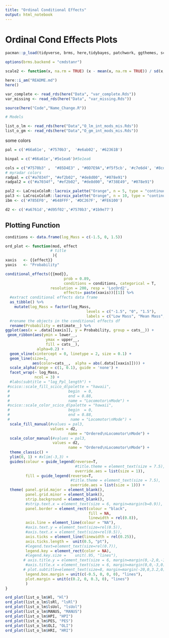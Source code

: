 ```yaml
---
title: "Ordinal Conditional Effects"
output: html_notebook
---
```




# Ordinal Cond Effects Plots 

```r

pacman::p_load(tidyverse, brms, here,tidybayes, patchwork, ggthemes, scico)

options(brms.backend = "cmdstanr")

scale2 <- function(x, na.rm = TRUE) (x - mean(x, na.rm = TRUE)) / sd(x, na.rm)

here::i_am("README.md")
here()

var_complete <- read_rds(here("Data", "var_complete.Rds"))
var_missing <- read_rds(here("Data", "var_missing.Rds"))

source(here("Code","Name_Change.R"))

# Models

list_o_lm <- read_rds(here("Data","O_lm_int_mods_mis.Rds"))
list_o_gm <- read_rds(here("Data","O_gm_int_mods_mis.Rds"))
```



some colors
```r
pal = c('#66a61e', '#7570b3',  '#e6ab02', '#62361B')

binpal = c('#66a61e','#5e1ea6')#5e1ea6

cols = c("#7570b3" ,  "#85D4E3" , "#0D7E9A",'#f5f5cb', '#c7e6d4', '#8cd2cd', '#55c3cf', '#3fa4b0', '#187389','#f48a1a', '#e6ab02', '#66a61e', '#85D4E3', '#0D7E9A', '#7570b3','#f6d03d', '#fe7b30', '#ef4a27', '#f384f8', '#625afc', '#0d57ff', '#47a7ff','#5771ff', '#6bae9e', '#31c1bb', '#7af1e1', '#d5e1af', '#f48130','#C60C30', '#00A1DE', '#62361B', '#009B3A', '#f9581c', '#522398', '#E27EA6', '#F9E300', '#565A5C')
# myradar colors
radpal = c("#a7034f", "#ef2b02", "#de8d00", "#078e91")
radpal2 = c("#a7034f", "#ef2b02", "#de8d00", "#738E49", "#078e91")

pal2 <- LaCroixColoR::lacroix_palette("Orange", n = 5, type = "continuous")[1:4]
pal3 <- LaCroixColoR::lacroix_palette("Orange", n = 10, type = "continuous")[c(2,5,6,8)]
ibm <- c('#785EF0', '#648FFF', '#DC267F', '#FE6100')

d2 <- c('#a6761d','#d95f02','#7570b3','#1b9e77')
```

## Plotting Function
```r

conditions <- data.frame(log_Mass = c(-1.5, 0, 1.5))

ord_plot <- function(mod, effect
                    # title
                     ){
xaxis   <- {{effect}}   
yaxis   <- "Probability"

conditional_effects({{mod}}, 
                          prob = 0.89, 
                          conditions = conditions, categorical = T,
                    resolution = 200, resp = 'LocOrd2',
                          effects= paste(xaxis))[[1]] %>% 
  #extract conditional effects data frame
  as_tibble() %>% 
    mutate(log_Mass = factor(log_Mass, 
                                    levels = c("-1.5", "0", "1.5"),
                                    labels = c("Low Mass", "Mean Mass", "High Mass"))) %>% 
  #rename the objects in the conditional effects df
  rename(Probability = estimate__) %>% 
ggplot(aes(x = .data[[xaxis]], y = Probability, group = cats__)) +
 geom_ribbon(aes(ymin = lower__, 
                  ymax = upper__, 
                  fill = cats__), 
              alpha=0.2) +
  geom_vline(xintercept = 0, linetype = 2, size = 0.1) +
  geom_line(size=1, 
            aes(color=cats__,  alpha = abs(.data[[xaxis]]))) +
  scale_alpha(range = c(1, 0.1), guide = 'none') +
  facet_wrap(~ log_Mass, 
             ncol = 3) +
  #labs(subtitle = "log_Ppl_length") + 
 #scico::scale_fill_scico_d(palette = "hawaii", 
 #                          begin  = 0, 
 #                          end = 0.88, 
 #                          name = "Locomotor\nMode") +
 #scico::scale_color_scico_d(palette = "hawaii", 
 #                          begin  = 0, 
 #                          end = 0.88, 
 #                           name = "Locomotor\nMode") +
  scale_fill_manual(#values = pal3, 
                    values = d2, 
                            name = "Ordered\nLocomotor\nMode") +
  scale_color_manual(#values = pal3, 
                     values = d2, 
                            name = "Ordered\nLocomotor\nMode") +
  theme_classic() +
  ylim(0, 1) + #xlim(-3,3) +
  guides(colour = guide_legend(reverse=T,
                               #title.theme = element_text(size = 7.5),
                               override.aes = list(size = 1)),
         fill = guide_legend(reverse=T,
                             #title.theme = element_text(size = 7.5),
                             override.aes = list(size = 1))) + 
  theme( panel.grid.major = element_blank(), 
         panel.grid.minor = element_blank(),
         strip.background = element_blank(),
         #strip.text.x = element_text(size = 6, margin=margin(b=0.9)),
         panel.border = element_rect(colour = "black", 
                                     fill = NA,
                                     linewidth = rel(0.8)),
         axis.line = element_line(colour = "NA"),
         #axis.text.y = element_text(size=rel(0.5)),
         #axis.text.x = element_text(size=rel(0.5)),
         axis.ticks = element_line(linewidth = rel(0.25)),
         axis.ticks.length =  unit(0.5, "pt"),
         #legend.text=element_text(size=rel(0.7)),
         legend.key = element_rect(color = NA),
         #legend.key.size =    unit(.95, "lines"),
        # axis.title.y = element_text(size = 6, margin=margin(0,-2,0,-10)),
         #axis.title.x = element_text(size = 6, margin=margin(0,0,-3,0)),
        # plot.subtitle=element_text(size=8, margin=margin(-20,0,3.2,0)),
         legend.box.margin = unit(c(-0.5, 0, 0, 0), "lines"),
         plot.margin = unit(c(0.2, 0, 0.3, 0), "lines")
         )
}

```

```r
ord_plot(list_o_lm$Hl, "Hl")
ord_plot(list_o_lm$lsRl, "lsRl")
ord_plot(list_o_lm$lsUol, "lsUol")
ord_plot(list_o_lm$MANUS, "MANUS")
ord_plot(list_o_lm$HPI, "HPI")
ord_plot(list_o_lm$PES, "PES")
ord_plot(list_o_lm$OLI, "OLI")
ord_plot(list_o_lm$HRI, "HRI")
```





